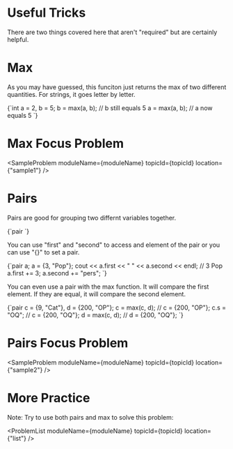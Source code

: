 


<Sidebar moduleName={moduleName} /> 

# Useful Tricks

There are two things covered here that aren't "required" but are certainly helpful. 

# Max

As you may have guessed, this funciton just returns the max of two different quantities. For strings, it goes letter by
letter. 

<div style={{ transform: 'translateX(150px)' }}>
  <SyntaxHighlighter language="cpp" style={okaidia}>
{`int a = 2, b = 5; 
b = max(a, b); // b still equals 5
a = max(a, b); // a now equals 5
`}
  </SyntaxHighlighter>
</div>

# Max Focus Problem

<SampleProblem  moduleName={moduleName} topicId={topicId} location={"sample1"} /> 

# Pairs

Pairs are good for grouping two differnt variables together. 

<div style={{ transform: 'translateX(150px)' }}>
  <SyntaxHighlighter language="cpp" style={okaidia}>
{`pair<data_type1, data_type2>
`}
  </SyntaxHighlighter>
</div>

You can use "first" and "second" to access and element of the pair or you can use "{}" to set a pair. 

<div style={{ transform: 'translateX(150px)' }}>
  <SyntaxHighlighter language="cpp" style={okaidia}>
{`pair<int, string> a;
a = {3, "Pop"}; 
cout << a.first << " " << a.second << endl; // 3 Pop
a.first += 3; 
a.second += "pers"; 
`}
  </SyntaxHighlighter>
</div>

You can even use a pair with the max function. It will compare the first element. If they are equal, it will compare the
second element. 

<div style={{ transform: 'translateX(150px)' }}>
  <SyntaxHighlighter language="cpp" style={okaidia}>
{`pair<int, string> c = {9, "Cat"}, d = {200, "OP"};
c = max(c, d); // c = {200, "OP"}; 
c.s = "OQ"; // c = {200, "OQ"}; 
d = max(c, d); // d = {200, "OQ"}; 
`}
  </SyntaxHighlighter>
</div>

# Pairs Focus Problem

<SampleProblem  moduleName={moduleName} topicId={topicId} location={"sample2"} /> 

# More Practice 

Note: Try to use both pairs and max to solve this problem: 

<ProblemList  moduleName={moduleName} topicId={topicId} location={"list"} /> 

<TopicProgress moduleName={moduleName} topicId={topicId} />



